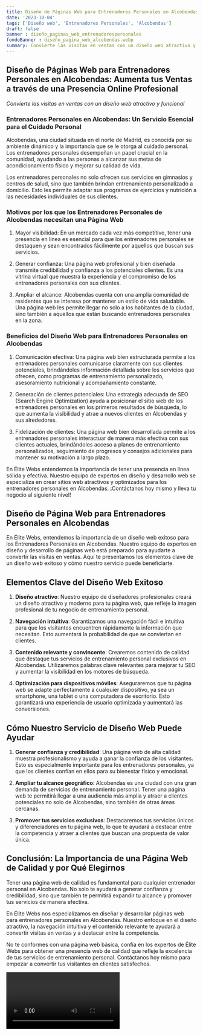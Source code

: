 ```yaml
---
title: Diseño de Páginas Web para Entrenadores Personales en Alcobendas
date: '2023-10-04'
tags: ['Diseño web', 'Entrenadores Personales', 'Alcobendas']
draft: false
banner : diseño_paginas_web_entrenadorespersonales
fondoBanner : diseño_pagina_web_alcobendas.webp
summary: Convierte las visitas en ventas con un diseño web atractivo y funcional
---
```


## Diseño de Páginas Web para Entrenadores Personales en Alcobendas: Aumenta tus Ventas a través de una Presencia Online Profesional

*Convierte las visitas en ventas con un diseño web atractivo y funcional*

### Entrenadores Personales en Alcobendas: Un Servicio Esencial para el Cuidado Personal

Alcobendas, una ciudad situada en el norte de Madrid, es conocida por su ambiente dinámico y la importancia que se le otorga al cuidado personal. Los entrenadores personales desempeñan un papel crucial en la comunidad, ayudando a las personas a alcanzar sus metas de acondicionamiento físico y mejorar su calidad de vida.

Los entrenadores personales no solo ofrecen sus servicios en gimnasios y centros de salud, sino que también brindan entrenamiento personalizado a domicilio. Esto les permite adaptar sus programas de ejercicios y nutrición a las necesidades individuales de sus clientes.

### Motivos por los que los Entrenadores Personales de Alcobendas necesitan una Página Web

1. Mayor visibilidad: En un mercado cada vez más competitivo, tener una presencia en línea es esencial para que los entrenadores personales se destaquen y sean encontrados fácilmente por aquellos que buscan sus servicios.

2. Generar confianza: Una página web profesional y bien diseñada transmite credibilidad y confianza a los potenciales clientes. Es una vitrina virtual que muestra la experiencia y el compromiso de los entrenadores personales con sus clientes.

3. Ampliar el alcance: Alcobendas cuenta con una amplia comunidad de residentes que se interesa por mantener un estilo de vida saludable. Una página web les permite llegar no solo a los habitantes de la ciudad, sino también a aquellos que están buscando entrenadores personales en la zona.

### Beneficios del Diseño Web para Entrenadores Personales en Alcobendas

1. Comunicación efectiva: Una página web bien estructurada permite a los entrenadores personales comunicarse claramente con sus clientes potenciales, brindándoles información detallada sobre los servicios que ofrecen, como programas de entrenamiento personalizado, asesoramiento nutricional y acompañamiento constante.

2. Generación de clientes potenciales: Una estrategia adecuada de SEO (Search Engine Optimization) ayuda a posicionar el sitio web de los entrenadores personales en los primeros resultados de búsqueda, lo que aumenta la visibilidad y atrae a nuevos clientes en Alcobendas y sus alrededores.

3. Fidelización de clientes: Una página web bien desarrollada permite a los entrenadores personales interactuar de manera más efectiva con sus clientes actuales, brindándoles acceso a planes de entrenamiento personalizados, seguimiento de progresos y consejos adicionales para mantener su motivación a largo plazo.

En Élite Webs entendemos la importancia de tener una presencia en línea sólida y efectiva. Nuestro equipo de expertos en diseño y desarrollo web se especializa en crear sitios web atractivos y optimizados para los entrenadores personales en Alcobendas. ¡Contáctanos hoy mismo y lleva tu negocio al siguiente nivel!

<GifSeo />

<Cta />

## Diseño de Página Web para Entrenadores Personales en Alcobendas

En Élite Webs, entendemos la importancia de un diseño web exitoso para los Entrenadores Personales en Alcobendas. Nuestro equipo de expertos en diseño y desarrollo de páginas web está preparado para ayudarte a convertir las visitas en ventas. Aquí te presentamos los elementos clave de un diseño web exitoso y cómo nuestro servicio puede beneficiarte.

## Elementos Clave del Diseño Web Exitoso

1. **Diseño atractivo**: Nuestro equipo de diseñadores profesionales creará un diseño atractivo y moderno para tu página web, que refleje la imagen profesional de tu negocio de entrenamiento personal.

2. **Navegación intuitiva**: Garantizamos una navegación fácil e intuitiva para que los visitantes encuentren rápidamente la información que necesitan. Esto aumentará la probabilidad de que se conviertan en clientes.

3. **Contenido relevante y convincente**: Crearemos contenido de calidad que destaque tus servicios de entrenamiento personal exclusivos en Alcobendas. Utilizaremos palabras clave relevantes para mejorar tu SEO y aumentar la visibilidad en los motores de búsqueda.

4. **Optimización para dispositivos móviles**: Aseguraremos que tu página web se adapte perfectamente a cualquier dispositivo, ya sea un smartphone, una tablet o una computadora de escritorio. Esto garantizará una experiencia de usuario optimizada y aumentará las conversiones.

## Cómo Nuestro Servicio de Diseño Web Puede Ayudar

1. **Generar confianza y credibilidad**: Una página web de alta calidad muestra profesionalismo y ayuda a ganar la confianza de los visitantes. Esto es especialmente importante para los entrenadores personales, ya que los clientes confían en ellos para su bienestar físico y emocional.

2. **Ampliar tu alcance geográfico**: Alcobendas es una ciudad con una gran demanda de servicios de entrenamiento personal. Tener una página web te permitirá llegar a una audiencia más amplia y atraer a clientes potenciales no solo de Alcobendas, sino también de otras áreas cercanas.

3. **Promover tus servicios exclusivos**: Destacaremos tus servicios únicos y diferenciadores en tu página web, lo que te ayudará a destacar entre la competencia y atraer a clientes que buscan una propuesta de valor única.

## Conclusión: La Importancia de una Página Web de Calidad y por Qué Elegirnos

Tener una página web de calidad es fundamental para cualquier entrenador personal en Alcobendas. No solo te ayudará a generar confianza y credibilidad, sino que también te permitirá expandir tu alcance y promover tus servicios de manera efectiva.

En Élite Webs nos especializamos en diseñar y desarrollar páginas web para entrenadores personales en Alcobendas. Nuestro enfoque en el diseño atractivo, la navegación intuitiva y el contenido relevante te ayudará a convertir visitas en ventas y a destacar entre la competencia.

No te conformes con una página web básica, confía en los expertos de Élite Webs para obtener una presencia web de calidad que refleje la excelencia de tus servicios de entrenamiento personal. Contáctanos hoy mismo para empezar a convertir tus visitantes en clientes satisfechos.

<Video />

<CtaBot job='Entrenadores Personales' city='Alcobendas'/>

<Gmaps query='Alcobendas+españa+maps' />